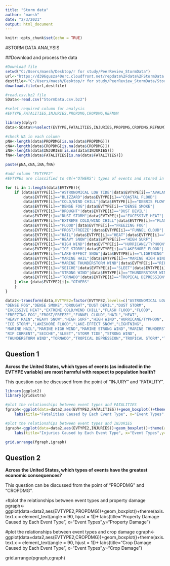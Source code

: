 ```yaml
---
title: "Storm data"
author: "maesh"
date: "2/3/2021"
output: html_document
---
```


```r
knitr::opts_chunk$set(echo = TRUE)
```


#STORM DATA ANALYSIS

##Download and process the data

```r
#Download file
setwd("C:/Users/maesh/Desktop/r for study/PeerReview_StormData")
url<-"https://d396qusza40orc.cloudfront.net/repdata%2Fdata%2FStormData.csv.bz2"
destfile<-"C:/Users/maesh/Desktop/r for study/PeerReview_StormData/StormData.csv.bz2"
download.file(url,destfile)

#read.csv.bz2 file
SData<-read.csv("StormData.csv.bz2")

#selet required column for analysis
#EVTYPE,FATALITIES,INJURIES,PROPDMG,CROPDMG,REFNUM

library(dplyr)
data<-SData%>%select(EVTYPE,FATALITIES,INJURIES,PROPDMG,CROPDMG,REFNUM)

#check NA in each column
pNA<-length(data$PROPDMG[is.na(data$PROPDMG)])
cNA<-length(data$CROPDMG[is.na(data$CROPDMG)])
iNA<-length(data$INJURIES[is.na(data$INJURIES)])
fNA<-length(data$FATALITIES[is.na(data$FATALITIES)])

paste(pNA,cNA,iNA,fNA)

#add column "EVTYPE2"
#EVTYPEs are classified to 48(+"OTHERS") types of events and stored in new column "EVTYPE2"

for (i in 1:length(data$EVTYPE)){
    if (data$EVTYPE[i]=="ASTRONOMICAL LOW TIDE"|data$EVTYPE[i]=="AVALANCHE"|
        data$EVTYPE[i]=="BLIZZARD"|data$EVTYPE[i]=="COASTAL FLOOD"|
        data$EVTYPE[i]=="COLD/WIND CHILL"|data$EVTYPE[i]=="DEBRIS FLOW"|
        data$EVTYPE[i]=="DENSE FOG"|data$EVTYPE[i]=="DENSE SMOKE"|
        data$EVTYPE[i]=="DROUGHT"|data$EVTYPE[i]=="DUST DEVIL"|
        data$EVTYPE[i]=="DUST STORM"|data$EVTYPE[i]=="EXCESSIVE HEAT"|
        data$EVTYPE[i]=="EXTREME COLD/WIND CHILL"|data$EVTYPE[i]=="FLASH FLOOD"|
        data$EVTYPE[i]=="FLOOD"|data$EVTYPE[i]=="FREEZING FOG"|
        data$EVTYPE[i]=="FROST/FREEZE"|data$EVTYPE[i]=="FUNNEL CLOUD"|
        data$EVTYPE[i]=="HAIL"|data$EVTYPE[i]=="HEAT"|data$EVTYPE[i]=="HEAVY RAIN"|
        data$EVTYPE[i]=="HEAVY SNOW"|data$EVTYPE[i]=="HIGH SURF"|
        data$EVTYPE[i]=="HIGH WIND"|data$EVTYPE[i]=="HURRICANE/TYPHOON"|
        data$EVTYPE[i]=="ICE STORM"|data$EVTYPE[i]=="LAKESHORE FLOOD"|
        data$EVTYPE[i]=="LAKE-EFFECT SNOW"|data$EVTYPE[i]=="LIGHTNING"|
        data$EVTYPE[i]=="MARINE HAIL"|data$EVTYPE[i]=="MARINE HIGH WIND"|data$EVTYPE[i]=="MARINE STRONG WIND"|
        data$EVTYPE[i]=="MARINE THUNDERSTORM WIND"|data$EVTYPE[i]=="RIP CURRENT"|
        data$EVTYPE[i]=="SEICHE"|data$EVTYPE[i]=="SLEET"|data$EVTYPE[i]=="STORM TIDE"|
        data$EVTYPE[i]=="STRONG WIND"|data$EVTYPE[i]=="THUNDERSTORM WIND"|
        data$EVTYPE[i]=="TORNADO"|data$EVTYPE[i]=="TROPICAL DEPRESSION"|data$EVTYPE[i]=="TROPICAL STORM"|data$EVTYPE[i]=="TSUNAMI"|data$EVTYPE[i]=="VOLCANIC ASH"|data$EVTYPE[i]=="WATERSPOUT"|data$EVTYPE[i]=="WILDFIRE"|data$EVTYPE[i]=="WINTER STORM"|data$EVTYPE[i]=="WINTER WEATHER"){data$EVTYPE2[i]<-data$EVTYPE[i]
    } else {data$EVTYPE2[i]<-"OTHERS"
    }
}

data2<-transform(data,EVTYPE2=factor(EVTYPE2,levels=c("ASTRONOMICAL LOW TIDE","AVALANCHE","BLIZZARD","COASTAL FLOOD","COLD/WIND CHILL","DEBRIS FLOW",
"DENSE FOG","DENSE SMOKE","DROUGHT","DUST DEVIL","DUST STORM",
"EXCESSIVE HEAT","EXTREME COLD/WIND CHILL","FLASH FLOOD","FLOOD",
"FREEZING FOG","FROST/FREEZE","FUNNEL CLOUD","HAIL","HEAT",
"HEAVY RAIN","HEAVY SNOW","HIGH SURF","HIGH WIND","HURRICANE/TYPHOON",
"ICE STORM","LAKESHORE FLOOD","LAKE-EFFECT SNOW","LIGHTNING",
"MARINE HAIL","MARINE HIGH WIND","MARINE STRONG WIND","MARINE THUNDERSTORM WIND",
"RIP CURRENT","SEICHE","SLEET","STORM TIDE","STRONG WIND",
"THUNDERSTORM WIND","TORNADO","TROPICAL DEPRESSION","TROPICAL STORM","TSUNAMI","VOLCANIC ASH","WATERSPOUT","WILDFIRE","WINTER STORM","WINTER WEATHER","OTHERS")))


```

## Question 1
**Across the United States, which types of events (as indicated in the EVTYPE variable) are most harmful with respect to population health?**

This question can be discussed from the point of "INJURY" and "FATALITY".

```r
library(ggplot2)
library(gridExtra)

#plot the relationships between event types and FATALITIES
fgraph<-ggplot(data=data2,aes(EVTYPE2,FATALITIES))+geom_boxplot()+theme(axis.text.x = element_text(angle = 90, hjust = 1))+
    labs(title="Fatalities Caused by Each Event Type", x="Event Types",y="FATALITIES")

#plot the relationships between event types and INJURIES
igraph<-ggplot(data=data2,aes(EVTYPE2,INJURIES))+geom_boxplot()+theme(axis.text.x = element_text(angle = 90, hjust = 1))+
    labs(title="Injuries Caused by Each Event Type", x="Event Types",y="INJURIES")

grid.arrange(fgraph,igraph)
```

## Question 2
**Across the United States, which types of events have the greatest economic consequences?**

This question can be discussed from the point of "PROPDMG" and "CROPDMG".

```r


```#plot the relationships between event types and property damage
pgraph<-ggplot(data=data2,aes(EVTYPE2,PROPDMG))+geom_boxplot()+theme(axis.text.x = element_text(angle = 90, hjust = 1))+
    labs(title="Property Damage Caused by Each Event Type", x="Event Types",y="Property Damage")

#plot the relationships between event types and crop damage
cgraph<-ggplot(data=data2,aes(EVTYPE2,CROPDMG))+geom_boxplot()+theme(axis.text.x = element_text(angle = 90, hjust = 1))+
    labs(title="Crop Damage Caused by Each Event Type", x="Event Types",y="Crop Damage")

grid.arrange(pgraph,cgraph)